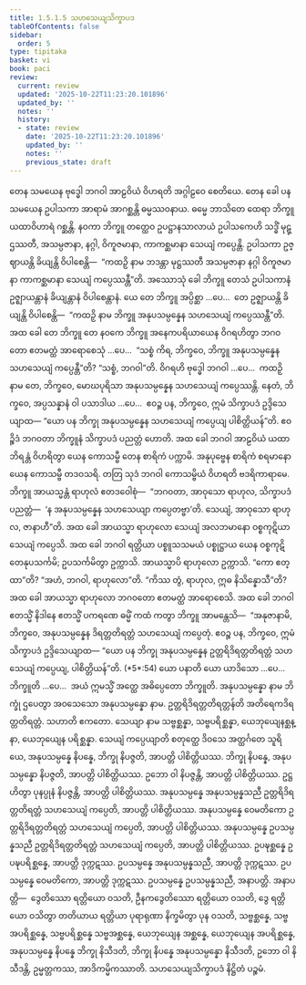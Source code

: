 ```yaml
---
title: 1.5.1.5 သဟသေယျသိက္ခာပဒ
tableOfContents: false
sidebar:
  order: 5
type: tipitaka
basket: vi
book: paci
review:
  current: review
  updated: '2025-10-22T11:23:20.101896'
  updated_by: ''
  notes: ''
  history:
  - state: review
    date: '2025-10-22T11:23:20.101896'
    updated_by: ''
    notes: ''
    previous_state: draft
---
```



<ReviewStatus review={frontmatter.review} showDetails={true} />

<HypothesisAnnotation frontmatter={frontmatter} />

<DynamicBreadcrumb />

<Division number="49" book="paci" e="ch" v="2" p="26">

<Paragraph number="164" book="paci">
တေန သမယေန ဗုဒ္ဓေါ ဘဂဝါ အာဠဝိယံ ဝိဟရတိ အဂ္ဂါဠဝေ စေတိယေ. တေန ခေါ ပန သမယေန ဥပါသကာ အာရာမံ အာဂစ္ဆန္တိ ဓမ္မဿဝနာယ. ဓမ္မေ ဘာသိတေ ထေရာ ဘိက္ခူ ယထာဝိဟာရံ ဂစ္ဆန္တိ. နဝကာ ဘိက္ခူ တတ္ထေဝ ဥပဋ္ဌာနသာလာယံ ဥပါသကေဟိ သဒ္ဓိံ မုဋ္ဌဿတီ, အသမ္ပဇာနာ, နဂ္ဂါ, ဝိကူဇမာနာ, ကာကစ္ဆမာနာ သေယျံ ကပ္ပေန္တိ. ဥပါသကာ ဥဇ္ဈာယန္တိ ခိယျန္တိ ဝိပါစေန္တိ—  “ကထဉှိ နာမ ဘဒန္တာ မုဋ္ဌဿတီ အသမ္ပဇာနာ နဂ္ဂါ ဝိကူဇမာနာ ကာကစ္ဆမာနာ သေယျံ ကပ္ပေဿန္တီ”တိ.
</Paragraph>

<Paragraph number="165" book="paci">
အဿောသုံ ခေါ ဘိက္ခူ တေသံ ဥပါသကာနံ ဥဇ္ဈာယန္တာနံ ခိယျန္တာနံ ဝိပါစေန္တာနံ. ယေ တေ ဘိက္ခူ အပ္ပိစ္ဆာ …ပေ…  တေ ဥဇ္ဈာယန္တိ ခိယျန္တိ ဝိပါစေန္တိ—  “ကထဉှိ နာမ ဘိက္ခူ အနုပသမ္ပန္နေန သဟသေယျံ ကပ္ပေဿန္တီ”တိ.
</Paragraph>

<Paragraph number="166" book="paci">
အထ ခေါ တေ ဘိက္ခူ တေ နဝကေ ဘိက္ခူ အနေကပရိယာယေန ဝိဂရဟိတွာ ဘဂဝတော ဧတမတ္ထံ အာရောစေသုံ …ပေ…  “သစ္စံ ကိရ, ဘိက္ခဝေ, ဘိက္ခူ အနုပသမ္ပန္နေန သဟသေယျံ ကပ္ပေန္တီ”တိ? “သစ္စံ, ဘဂဝါ”တိ. ဝိဂရဟိ ဗုဒ္ဓေါ ဘဂဝါ …ပေ…  ကထဉှိ နာမ တေ, ဘိက္ခဝေ, မောဃပုရိသာ အနုပသမ္ပန္နေန သဟသေယျံ ကပ္ပေဿန္တိ. နေတံ, ဘိက္ခဝေ, အပ္ပသန္နာနံ ဝါ ပသာဒါယ …ပေ…  ဧဝဉ္စ ပန, ဘိက္ခဝေ, ဣမံ သိက္ခာပဒံ ဥဒ္ဒိသေယျာထ—
</Paragraph>

<Paragraph number="167" book="paci">
<Emphasis>“ယော ပန ဘိက္ခု အနုပသမ္ပန္နေန သဟသေယျံ ကပ္ပေယျ ပါစိတ္တိယန်”</Emphasis>တိ.
</Paragraph>

<Paragraph number="168" book="paci">
ဧဝဉ္စိဒံ ဘဂဝတာ ဘိက္ခူနံ သိက္ခာပဒံ ပညတ္တံ ဟောတိ.
</Paragraph>

</Division>
<Division number="50" book="paci" e="ch" v="2" p="27">

<Paragraph number="169" book="paci">
အထ ခေါ ဘဂဝါ အာဠဝိယံ ယထာဘိရန္တံ ဝိဟရိတွာ ယေန ကောသမ္ဗီ တေန စာရိကံ ပက္ကာမိ. အနုပုဗ္ဗေန စာရိကံ စရမာနော ယေန ကောသမ္ဗီ တဒဝသရိ. တတြ သုဒံ ဘဂဝါ ကောသမ္ဗိယံ ဝိဟရတိ ဗဒရိကာရာမေ. ဘိက္ခူ အာယသ္မန္တံ ရာဟုလံ ဧတဒဝေါစုံ—  “ဘဂဝတာ, အာဝုသော ရာဟုလ, သိက္ခာပဒံ ပညတ္တံ—  ‘န အနုပသမ္ပန္နေန သဟသေယျာ ကပ္ပေတဗ္ဗာ’တိ. သေယျံ, အာဝုသော ရာဟုလ, ဇာနာဟီ”တိ. အထ ခေါ အာယသ္မာ ရာဟုလော သေယျံ အလဘမာနော ဝစ္စကုဋိယာ သေယျံ ကပ္ပေသိ. အထ ခေါ ဘဂဝါ ရတ္တိယာ ပစ္စူသသမယံ ပစ္စုဋ္ဌာယ ယေန ဝစ္စကုဋိ တေနုပသင်္ကမိ; ဥပသင်္ကမိတွာ ဥက္ကာသိ. အာယသ္မာပိ ရာဟုလော ဥက္ကာသိ. “ကော ဧတ္ထာ”တိ? “အဟံ, ဘဂဝါ, ရာဟုလော”တိ. “ကိဿ တွံ, ရာဟုလ, ဣဓ နိသိန္နောသီ”တိ?
</Paragraph>

<Paragraph number="170" book="paci">
အထ ခေါ အာယသ္မာ ရာဟုလော ဘဂဝတော ဧတမတ္ထံ အာရောစေသိ. အထ ခေါ ဘဂဝါ ဧတသ္မိံ နိဒါနေ ဧတသ္မိံ ပကရဏေ ဓမ္မိံ ကထံ ကတွာ ဘိက္ခူ အာမန္တေသိ—  “အနုဇာနာမိ, ဘိက္ခဝေ, အနုပသမ္ပန္နေန ဒိရတ္တတိရတ္တံ သဟသေယျံ ကပ္ပေတုံ. ဧဝဉ္စ ပန, ဘိက္ခဝေ, ဣမံ သိက္ခာပဒံ ဥဒ္ဒိသေယျာထ—
</Paragraph>

</Division>
<Division number="51" book="paci" e="ch" v="2" p="27">

<Paragraph number="171" book="paci">
<Emphasis>“ယော ပန ဘိက္ခု အနုပသမ္ပန္နေန ဥတ္တရိဒိရတ္တတိရတ္တံ သဟသေယျံ ကပ္ပေယျ, ပါစိတ္တိယန်”</Emphasis>တိ. (*5*:<Emphasis>54</Emphasis>)
</Paragraph>

</Division>
<Division number="52" book="paci" e="ch" v="2" p="27">

<Paragraph number="172" book="paci">
<Emphasis>ယော ပနာ</Emphasis>တိ ယော ယာဒိသော …ပေ…  <Emphasis>ဘိက္ခူ</Emphasis>တိ …ပေ…  အယံ ဣမသ္မိံ အတ္ထေ အဓိပ္ပေတော ဘိက္ခူတိ.
</Paragraph>

<Paragraph number="173" book="paci">
<Emphasis>အနုပသမ္ပန္နော</Emphasis> နာမ ဘိက္ခုံ ဌပေတွာ အဝသေသော အနုပသမ္ပန္နော နာမ.
</Paragraph>

<Paragraph number="174" book="paci">
<Emphasis>ဥတ္တရိဒိရတ္တတိရတ္တန်</Emphasis>တိ အတိရေကဒိရတ္တတိရတ္တံ.
</Paragraph>

<Paragraph number="175" book="paci">
<Emphasis>သဟာ</Emphasis>တိ ဧကတော.
</Paragraph>

<Paragraph number="176" book="paci">
<Emphasis>သေယျာ</Emphasis> နာမ သဗ္ဗစ္ဆန္နာ, သဗ္ဗပရိစ္ဆန္နာ, ယေဘုယျေနစ္ဆန္နာ, ယေဘုယျေန ပရိစ္ဆန္နာ.
</Paragraph>

<Paragraph number="177" book="paci">
<Emphasis>သေယျံ ကပ္ပေယျာ</Emphasis>တိ စတုတ္ထေ ဒိဝသေ အတ္ထင်္ဂတေ သူရိယေ, အနုပသမ္ပန္နေ နိပန္နေ, ဘိက္ခု နိပဇ္ဇတိ, အာပတ္တိ ပါစိတ္တိယဿ. ဘိက္ခု နိပန္နေ, အနုပသမ္ပန္နော နိပဇ္ဇတိ, အာပတ္တိ ပါစိတ္တိယဿ. ဥဘော ဝါ နိပဇ္ဇန္တိ, အာပတ္တိ ပါစိတ္တိယဿ. ဥဋ္ဌဟိတွာ ပုနပ္ပုနံ နိပဇ္ဇန္တိ, အာပတ္တိ ပါစိတ္တိယဿ.
</Paragraph>

</Division>
<Division number="53" book="paci" e="ch" v="2" p="28">

<Paragraph number="178" book="paci">
အနုပသမ္ပန္နေ အနုပသမ္ပန္နသညီ ဥတ္တရိဒိရတ္တတိရတ္တံ သဟသေယျံ ကပ္ပေတိ, အာပတ္တိ ပါစိတ္တိယဿ. အနုပသမ္ပန္နေ ဝေမတိကော ဥတ္တရိဒိရတ္တတိရတ္တံ သဟသေယျံ ကပ္ပေတိ, အာပတ္တိ ပါစိတ္တိယဿ. အနုပသမ္ပန္နေ ဥပသမ္ပန္နသညီ ဥတ္တရိဒိရတ္တတိရတ္တံ သဟသေယျံ ကပ္ပေတိ, အာပတ္တိ ပါစိတ္တိယဿ.
</Paragraph>

<Paragraph number="179" book="paci">
ဥပဍ္ဎစ္ဆန္နေ ဥပဍ္ဎပရိစ္ဆန္နေ, အာပတ္တိ ဒုက္ကဋဿ. ဥပသမ္ပန္နေ အနုပသမ္ပန္နသညီ, အာပတ္တိ ဒုက္ကဋဿ. ဥပသမ္ပန္နေ ဝေမတိကော, အာပတ္တိ ဒုက္ကဋဿ. ဥပသမ္ပန္နေ ဥပသမ္ပန္နသညီ, အနာပတ္တိ.
</Paragraph>

</Division>
<Division number="54" book="paci" e="ch" v="2" p="28">

<Paragraph number="180" book="paci">
အနာပတ္တိ—  ဒွေတိဿော ရတ္တိယော ဝသတိ, ဦနကဒွေတိဿော ရတ္တိယော ဝသတိ, ဒွေ ရတ္တိယော ဝသိတွာ တတိယာယ ရတ္တိယာ ပုရာရုဏာ နိက္ခမိတွာ ပုန ဝသတိ, သဗ္ဗစ္ဆန္နေ, သဗ္ဗအပရိစ္ဆန္နေ, သဗ္ဗပရိစ္ဆန္နေ သဗ္ဗအစ္ဆန္နေ, ယေဘုယျေန အစ္ဆန္နေ, ယေဘုယျေန အပရိစ္ဆန္နေ, အနုပသမ္ပန္နေ နိပန္နေ ဘိက္ခု နိသီဒတိ, ဘိက္ခု နိပန္နေ အနုပသမ္ပန္နော နိသီဒတိ, ဥဘော ဝါ နိသီဒန္တိ, ဥမ္မတ္တကဿ, အာဒိကမ္မိကဿာတိ.

</Paragraph>
</Division>

<Paragraph number="181" type="center" book="paci">
သဟသေယျသိက္ခာပဒံ နိဋ္ဌိတံ ပဉ္စမံ.
</Paragraph>